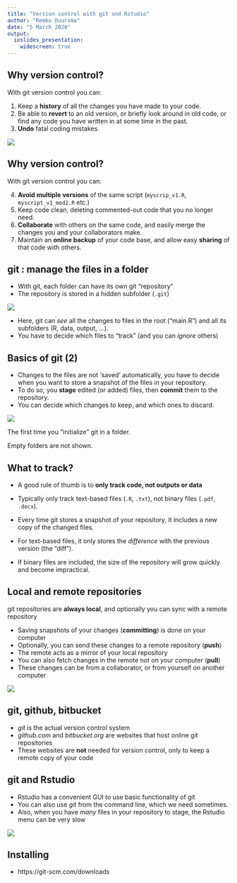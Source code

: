 ```yaml
---
title: "Version control with git and Rstudio"
author: "Remko Duursma"
date: "5 March 2020"
output: 
  ioslides_presentation:
    widescreen: true
---
```



## Why version control?

With git version control you can:

1. Keep a **history** of all the changes you have made to your code.
2. Be able to **revert** to an old version, or briefly look around in old code, or find any code you have written in at some time in the past.
3. **Undo** fatal coding mistakes.

![](screenshots/git.png)

## Why version control?

With git version control you can:

4. **Avoid multiple versions** of the same script (`myscrip_v1.R`, `myscript_v1_mod2.R` etc.)
5. Keep code clean, deleting commented-out code that you no longer need.
6. **Collaborate** with others on the same code, and easily merge the changes you and your collaborators make.
7. Maintain an **online backup** of your code base, and allow easy **sharing** of that code with others.



## git : manage the files in a folder

* With git, each folder can have its own git "repository"
* The repository is stored in a hidden subfolder (`.git`)

![](screenshots/gitfolder.png)

* Here, git can *see* all the changes to files in the root ("main.R") and all its subfolders (R, data, output, ...).
* You have to decide which files to "track" (and you can *ignore* others)


## Basics of git (2)

* Changes to the files are not 'saved' automatically, you have to decide when you want to store a snapshot of the files in your repository.
* To do so, you **stage** edited (or added) files, then **commit** them to the repository.
* You can decide which changes to keep, and which ones to discard.


![](screenshots/gitfirststaging.png)

The first time you "initialize" git in a folder.

Empty folders are not shown. 



## What to track?

* A good rule of thumb is to **only track code, not outputs or data**

* Typically only track text-based files (`.R`, `.txt`), not binary files (`.pdf`, `.docx`). 

* Every time git stores a snapshot of your repository, it includes a new copy of the changed files.
* For text-based files, it only stores the *difference* with the previous version (the "diff").
* If binary files are included, the size of the repository will grow quickly and become impractical.


## Local and remote repositories

git repositories are **always local**, and optionally you can sync with a remote repository

* Saving snapshots of your changes (**committing**) is done on your computer
* Optionally, you can send these changes to a remote repository (**push**)
* The remote acts as a mirror of your local repository
* You can also fetch changes in the remote not on your computer (**pull**)
* These changes can be from a collaborator, or from yourself on another computer

![](screenshots/gitremotes.png)

## git, github, bitbucket

* *git* is the actual version control system
* *github.com* and *bitbucket.org* are websites that host online git repositories
* These websites are **not** needed for version control, only to keep a remote copy of your code


## git and Rstudio

* Rstudio has a convenient GUI to use basic functionality of git
* You can also use *git* from the command line, which we need sometimes.
* Also, when you have *many* files in your repository to stage, the Rstudio menu can be very slow

![](screenshots/gitrstudio.png)


## Installing

- https://git-scm.com/downloads





